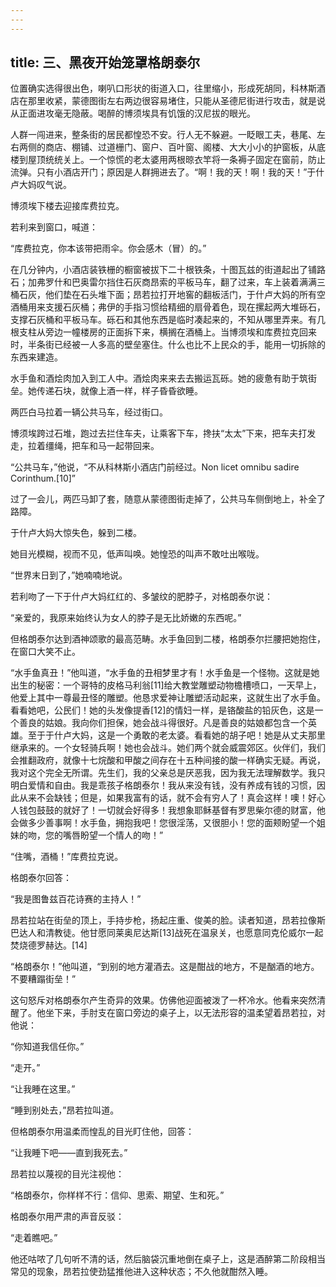 ```yaml
---
---
---
```

title: 三、黑夜开始笼罩格朗泰尔
---




位置确实选得很出色，喇叭口形状的街道入口，往里缩小，形成死胡同，科林斯酒店在那里收紧，蒙德图街左右两边很容易堵住，只能从圣德尼街进行攻击，就是说从正面进攻毫无隐蔽。喝醉的博须埃具有饥饿的汉尼拔的眼光。

人群一闯进来，整条街的居民都惶恐不安。行人无不躲避。一眨眼工夫，巷尾、左右两侧的商店、棚铺、过道栅门、窗户、百叶窗、阁楼、大大小小的护窗板，从底楼到屋顶统统关上。一个惊慌的老太婆用两根晾衣竿将一条褥子固定在窗前，防止流弹。只有小酒店开门；原因是人群拥进去了。“啊！我的天！啊！我的天！”于什卢大妈叹气说。

博须埃下楼去迎接库费拉克。

若利来到窗口，喊道：

“库费拉克，你本该带把雨伞。你会感木（冒）的。”

在几分钟内，小酒店装铁栅的橱窗被拔下二十根铁条，十图瓦兹的街道起出了铺路石；加弗罗什和巴奥雷尔挡住石灰商昂索的平板马车，翻了过来，车上装着满满三桶石灰，他们垫在石头堆下面；昂若拉打开地窖的翻板活门，于什卢大妈的所有空酒桶用来支援石灰桶；弗伊的手指习惯给精细的扇骨着色，现在摞起两大堆砾石，支撑石灰桶和平板马车。砾石和其他东西是临时凑起来的，不知从哪里弄来。有几根支柱从旁边一幢楼房的正面拆下来，横搁在酒桶上。当博须埃和库费拉克回来时，半条街已经被一人多高的壁垒塞住。什么也比不上民众的手，能用一切拆除的东西来建造。

水手鱼和酒烩肉加入到工人中。酒烩肉来来去去搬运瓦砾。她的疲惫有助于筑街垒。她传递石块，就像上酒一样，样子昏昏欲睡。

两匹白马拉着一辆公共马车，经过街口。

博须埃跨过石堆，跑过去拦住车夫，让乘客下车，搀扶“太太”下来，把车夫打发走，拉着缰绳，把车和马一起带回来。

“公共马车，”他说，“不从科林斯小酒店门前经过。Non licet omnibu sadire Corinthum.[10]”

过了一会儿，两匹马卸了套，随意从蒙德图街走掉了，公共马车侧倒地上，补全了路障。

于什卢大妈大惊失色，躲到二楼。

她目光模糊，视而不见，低声叫唤。她惶恐的叫声不敢吐出喉咙。

“世界末日到了，”她喃喃地说。

若利吻了一下于什卢大妈红红的、多皱纹的肥脖子，对格朗泰尔说：

“亲爱的，我原来始终认为女人的脖子是无比娇嫩的东西呢。”

但格朗泰尔达到酒神颂歌的最高范畴。水手鱼回到二楼，格朗泰尔拦腰把她抱住，在窗口大笑不止。

“水手鱼真丑！”他叫道，“水手鱼的丑相梦里才有！水手鱼是一个怪物。这就是她出生的秘密：一个哥特的皮格马利翁[11]给大教堂雕塑动物檐槽喷口，一天早上，他爱上其中一尊最丑怪的雕塑。他恳求爱神让雕塑活动起来，这就生出了水手鱼。看看她吧，公民们！她的头发像提香[12]的情妇一样，是铬酸盐的铅灰色，这是一个善良的姑娘。我向你们担保，她会战斗得很好。凡是善良的姑娘都包含一个英雄。至于于什卢大妈，这是一个勇敢的老太婆。看看她的胡子吧！她是从丈夫那里继承来的。一个女轻骑兵啊！她也会战斗。她们两个就会威震郊区。伙伴们，我们会推翻政府，就像十七烷酸和甲酸之间存在十五种间接的酸一样确实无疑。再说，我对这个完全无所谓。先生们，我的父亲总是厌恶我，因为我无法理解数学。我只明白爱情和自由。我是乖孩子格朗泰尔！我从来没有钱，没有养成有钱的习惯，因此从来不会缺钱；但是，如果我富有的话，就不会有穷人了！真会这样！噢！好心人钱包鼓鼓的就好了！一切就会好得多！我想象耶稣基督有罗思柴尔德的财富，他会做多少善事啊！水手鱼，拥抱我吧！您很淫荡，又很胆小！您的面颊盼望一个姐妹的吻，您的嘴唇盼望一个情人的吻！”

“住嘴，酒桶！”库费拉克说。

格朗泰尔回答：

“我是图鲁兹百花诗赛的主持人！”

昂若拉站在街垒的顶上，手持步枪，扬起庄重、俊美的脸。读者知道，昂若拉像斯巴达人和清教徒。他甘愿同莱奥尼达斯[13]战死在温泉关，也愿意同克伦威尔一起焚烧德罗赫达。[14]

“格朗泰尔！”他叫道，“到别的地方灌酒去。这是酣战的地方，不是酗酒的地方。不要糟蹋街垒！”

这句怒斥对格朗泰尔产生奇异的效果。仿佛他迎面被泼了一杯冷水。他看来突然清醒了。他坐下来，手肘支在窗口旁边的桌子上，以无法形容的温柔望着昂若拉，对他说：

“你知道我信任你。”

“走开。”

“让我睡在这里。”

“睡到别处去，”昂若拉叫道。

但格朗泰尔用温柔而惶乱的目光盯住他，回答：

“让我睡下吧——直到我死去。”

昂若拉以蔑视的目光注视他：

“格朗泰尔，你样样不行：信仰、思索、期望、生和死。”

格朗泰尔用严肃的声音反驳：

“走着瞧吧。”

他还咕哝了几句听不清的话，然后脑袋沉重地倒在桌子上，这是酒醉第二阶段相当常见的现象，昂若拉使劲猛推他进入这种状态；不久他就酣然入睡。
